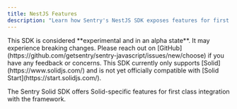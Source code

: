 ```yaml
---
title: NestJS Features
description: "Learn how Sentry's NestJS SDK exposes features for first class integration with NestJS."
---
```


<Note>
  This SDK is considered **experimental and in an alpha state**. It may experience breaking changes. Please reach out on
  [GitHub](https://github.com/getsentry/sentry-javascript/issues/new/choose) if you have any feedback or concerns. This
  SDK currently only supports [Solid](https://www.solidjs.com/) and is not yet officially compatible with
  [Solid Start](https://start.solidjs.com/).
</Note>

The Sentry Solid SDK offers Solid-specific features for first class integration with the framework.

<PageGrid />
